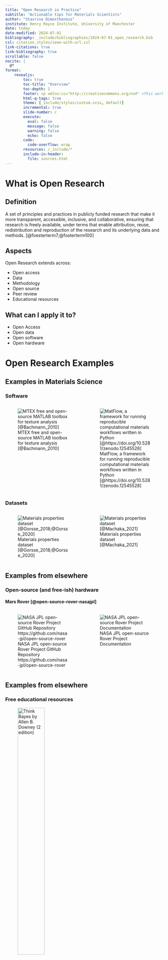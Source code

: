```yaml
---
title: "Open Research in Practice"
subtitle: "Actionable tips for Materials Scientists"
author: "Stavrina Dimosthenous"
institute: Henry Royce Institute, University of Manchester
date: today
date-modified: 2024-07-01
bibliography: _include/bibliographies/2024-07-01_open_research.bib
csl: citation_styles/ieee-with-url.csl
link-citations: true
link-bibliography: true
scrollable: false
nocite: |
  @*
format:
    revealjs:
        toc: true
        toc-title: "Overview"
        toc-depth: 1
        footer: <p xmlns:cc="http://creativecommons.org/ns#" >This work by <a rel="cc:attributionURL dct:creator" property="cc:attributionName" href="https://orcid.org/0000-0002-6199-5094">Stavrina Dimosthenous</a> is licensed under <a href="https://creativecommons.org/licenses/by-nc-sa/4.0/?ref=chooser-v1" target="_blank" rel="license noopener noreferrer" style="display:inline-block;">CC BY-NC-SA 4.0<img style="height:22px!important;margin-left:3px;vertical-align:text-bottom;" src="https://mirrors.creativecommons.org/presskit/icons/cc.svg?ref=chooser-v1" alt=""><img style="height:22px!important;margin-left:3px;vertical-align:text-bottom;" src="https://mirrors.creativecommons.org/presskit/icons/by.svg?ref=chooser-v1" alt=""><img style="height:22px!important;margin-left:3px;vertical-align:text-bottom;" src="https://mirrors.creativecommons.org/presskit/icons/nc.svg?ref=chooser-v1" alt=""><img style="height:22px!important;margin-left:3px;vertical-align:text-bottom;" src="https://mirrors.creativecommons.org/presskit/icons/sa.svg?ref=chooser-v1" alt=""></a></p>
        html-q-tags: true
        theme: [_include/styles/custom.scss, default]
        incremental: true
        slide-number: c
        execute:
          eval: false
          message: false
          warning: false
          echo: false
        code:
          code-overflow: wrap
        resources: /_include/*
        include-in-header: 
          file: sources.html
---
```

# What is Open Research
## Definition
::: {.fragment}
A set of principles and practices in publicly funded research that make it more transparent, accessible, inclusive, and collaborative, ensuring that research is freely available, under terms that enable attribution, reuse, redistribution and reproduction of the research and its underlying data and methods. [@foesterterm7;@fosterterm100]
:::

<!-- ## Not only publishing

:::{.fragment style="margin-top: 15%; font-size: 55px;"}
Open research extends beyond publishing open access to all aspects of your research and research outputs and outcomes
::: -->

## Aspects {.smaller}
Open Research extends across:

- Open access
<!-- - Everyone should be able to access it, at no cost and with no geographical constraints -->
- Data
  <!-- - Publishing your data openly -->
- Methodology
  <!-- - Making your methodologies reproducible and transparent -->
- Open source
  <!-- - Collaborative and community based development
    - Across software
    - and hardware -->
- Peer review
  <!-- - Making peer review transparent across all aspects -->
- Educational resources
  <!-- - Free and accessible educational texts -->

## What can I apply it to?{.smaller}

- Open Access
  <!-- - in peer-reviewed articles (and more) 
  - even if the journal is not open access -->
- Open data
  <!-- - Publishing your research data in online repositories -->
  <!-- - Making your research data openly and freely available upon publishing of research -->
- Open software
  <!-- - Making your codebase free and open-source -->
- Open hardware
  <!-- - Releasing your hardware designs for anyone to make -->

# Open Research Examples
## Examples in Materials Science {.smaller}

::: {.r-stack}
:::{.fragment .fade-in-then-out}
### Software
:::: {.columns}

::: {.column width="45%"}
![MTEX free and open-source MATLAB toolbox for texture analysis [@Bachmann_2010]](./images/open_research/mtex_package.png){.lightbox}
:::
::: {.column width="45%"}
![MatFlow, a framework for running reproducible computational materials workflows written in Python [@https://doi.org/10.5281/zenodo.12545528]](./images/open_research/matflow_github.png){.lightbox}
:::

::::
:::
::: {.fragment}
### Datasets
:::: {.columns}

::: {.column width="45%"}
![Materials properties dataset [@Gorsse_2018;@Gorsse_2020]](./images/open_research/data_in_brief_1.png){.lightbox}
:::
::: {.column width="45%"}
![Materials properties dataset [@Machaka_2021]](./images/open_research/dataset_2.png){.lightbox}
:::

::::
:::
:::


## Examples from elsewhere {.smaller}
### Open-source (and free-ish) hardware
#### Mars Rover [@open-source-rover-nasajpl]

:::: {.columns}

::: {.column width="50%"}
![NASA JPL open-source Rover Project GitHub Repository https://github.com/nasa-jpl/open-source-rover](./images/open_research/nasa_jpl_open_source_rover_github_repo.png){.lightbox}
:::
::: {.column width="50%"}
![NASA JPL open-source Rover Project Documentation](./images/open_research/nasa_jpl_open_source_rover_docs.png){.lightbox}
:::

::::
## Examples from elsewhere {.smaller}
### Free educational resources

![Think Bayes by Allen B. Downey (*2 edition*)](./images/open_research/free_educational_resource_think_bayes_2.png){.lightbox fig-align="center" width="45%"}

## Examples from publishers {.smaller}
### Open peer-review

![An article on Materials Open Research](./images/open_research/materials_open_research_article.png){.lightbox fig-align="center" width="60%"}

# Why Open Research

## Do I have to do open research?
### Barriers

1. It takes time
2. <span class="fragment strike">It needs to be perfect</span>
3. <span class="fragment strike">I might get scooped</span>
   - But!
4. <span class="fragment strike">This does not contribute to my career advancement</span>

## What is in it for me?
### It might be required

::: {.r-stack}

::: {.fragment .fade-in-then-out}
The EPSRC recognises the importance of sharing research data
and the uniqueness of each project
:::

::: {.fragment}
![The EPSRC policy framework on research data important principles](./images/open_research/epsrc_policy_framework.png){.lightbox width="90%"}
:::

:::

## Considerations

::: {.r-fit-text}
As open as possible

As closed as necessary
:::

## What is in it for me?

::: {.fragment}
Shared data increases the richness of work and drives attention

![Datasets published as supplementary information. Citations at 535 and 322 (Scopus), respectively, as at 2024-07-02 [@Olmsted_2009_1;@Olmsted_2009_2]](./images/open_research/published_work_grain_boundaries.png)
:::

## What is in it for me?
::: {.r-stack}
::: {.fragment .fade-out .r-fit-text}
Your next role might depend on your open research practices
:::
::: {.fragment style="width:65%;"}
![Description of a role advertised at the University of Manchester highlighting commitment to Open Research in person specifications](./images/open_research/role_description_open_research.png)
:::
:::

## What is in it for me?

::: {.r-stack style="margin-top:10%;"}

::: {.r-fit-text .fragment .fade-in-then-out}
Do you have the **rights** to your research?
:::

::: {.r-fit-text .fragment}
Good for **everyone**

Good for **you**
:::

:::

<!-- ## What is in it for me?

::: {.r-stack}
::: {.fragment .r-fit-text .center .fade-in-then-out}
You will benefit from
:::
::: {.fragment .r-fit-text .center .fade-in-then-out}
***using*** open data
:::
::: {.fragment .r-fit-text .center}
***publishing*** open data
:::
::: -->

# How to do Open Research
## What can you do right now? {.smaller}

1. Register for ORCiD
2. Share your presentations openly
   - You can do this on Zenodo
   - Or any repository (this particular presentation is hosted on GitHub)
3. Add a license to your presentation!
   - You can do this using the:
     - Creative Commons License Chooser <https://chooser-beta.creativecommons.org/>
     - Within Zenodo if you choose that route
   - So that people can reuse and cite your work

## What can you do right now? {.smaller}

4. Share your code and scripts on GitHub (with appropriate reuse licensing)
   - With accessible and rich documentation (or just good enough so that anyone can understand!) 
     - They might just help someone else
     - Need help choosing a software license?
       - <https://choosealicense.com/>

## What can you do right now? {.smaller}

5. Have a paper published closed access?
   - Never too late to share the *Author Accepted Manuscript* on a public repository. Like:
     1. Zenodo (general purpose)
     2. Figshare (general purpose)
     3. ResearchGate(!!)
     4. Check whether the journal you are publishing in has a pre-print to support *Green Open Access*
    - And do not forget Creative Commons Licensing! 


## ORCID

::: {.r-stack}

:::{.fragment .fade-in-then-out}
```
metadata.creators.person_or_org.identifiers.identifier:0000-0002-6199-5094
```
:::

::: {.fragment}

![Search for the author on Zenodo](./images/open_research/orcid_search_zenodo.png){.lightbox}
:::


:::

## GitHub

![The GitHub repository where this presentation is hosted](./images/open_research/royce-data_presentations_github.png){.lightbox width="65%"}

## A thought

<q>Free books beget more free books in a way that conventional books don't. Free books turn readers into writers.</q>

<br>

<q>Free books transform readers into proof-readers, editors, anthologists, correspondents, contributors, collaborators, writers and authors.[@Downey]</q>

<!-- Open research is transformative -->

# Thank you {style="text-align:center;"}

# References{ style="font-size:15px;"}

:::{#refs}
:::
